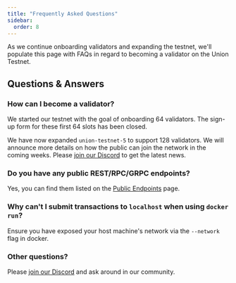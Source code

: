 ```yaml
---
title: "Frequently Asked Questions"
sidebar:
  order: 8
---
```


As we continue onboarding validators and expanding the testnet, we'll populate this page with FAQs in regard to becoming a validator on the Union Testnet.

## Questions & Answers

### How can I become a validator?

We started our testnet with the goal of onboarding 64 validators. The sign-up form for these first 64 slots has been closed. 

We have now expanded `union-testnet-5` to support 128 validators. We will announce more details on how the public can join the network in the coming weeks. Please [join our Discord](https://discord.gg/union-build) to get the latest news.

### Do you have any public REST/RPC/GRPC endpoints?

Yes, you can find them listed on the [Public Endpoints](../public-endpoints) page.

### Why can't I submit transactions to `localhost` when using `docker run`?

Ensure you have exposed your host machine's network via the `--network` flag in docker.

### Other questions?

Please [join our Discord](https://discord.gg/union-build) and ask around in our community.
